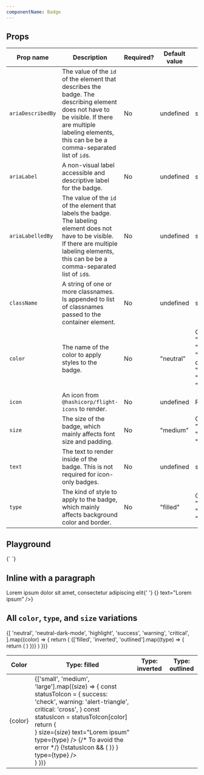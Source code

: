 ```yaml
---
componentName: Badge
---
```


## Props

| Prop name         | Description                                                                                                                                                                                                 | Required? | Default value | Type                                                                               |
| ----------------- | ----------------------------------------------------------------------------------------------------------------------------------------------------------------------------------------------------------- | --------- | ------------- | ---------------------------------------------------------------------------------- |
| `ariaDescribedBy` | The value of the `id` of the element that describes the badge. The describing element does not have to be visible. If there are multiple labeling elements, this can be be a comma-separated list of `id`s. | No        | undefined     | string                                                                             |
| `ariaLabel`       | A non-visual label accessible and descriptive label for the badge.                                                                                                                                          | No        | undefined     | string                                                                             |
| `ariaLabelledBy`  | The value of the `id` of the element that labels the badge. The labeling element does not have to be visible. If there are multiple labeling elements, this can be be a comma-separated list of `id`s.      | No        | undefined     | string                                                                             |
| `className`       | A string of one or more classnames. Is appended to list of classnames passed to the container element.                                                                                                      | No        | undefined     | string                                                                             |
| `color`           | The name of the color to apply styles to the badge.                                                                                                                                                         | No        | "neutral"     | One of: "error", "highlight", "neutral-dark-mode", "neutral", "success", "warning" |
| `icon`            | An icon from `@hashicorp/flight-icons` to render.                                                                                                                                                           | No        | undefined     | ReactElement                                                                       |
| `size`            | The size of the badge, which mainly affects font size and padding.                                                                                                                                          | No        | "medium"      | One of: "small", "medium", "large"                                                 |
| `text`            | The text to render inside of the badge. This is not required for icon-only badges.                                                                                                                          | No        | undefined     | string                                                                             |
| `type`            | The kind of style to apply to the badge, which mainly affects background color and border.                                                                                                                  | No        | "filled"      | One of: "filled", "inverted", "outlined"                                           |

## Playground

<LiveComponent>
{`
<Badge
  text="Default"
/>
`}
</LiveComponent>

## Inline with a paragraph

<p>
	Lorem ipsum dolor sit amet, consectetur adipiscing elit{' '}
	{<Badge icon={<SwingsetTestIcon name="plus" />} text="Lorem ipsum" />}
</p>

## All `color`, `type`, and `size` variations

<table>
	<thead>
		<tr>
			<th>Color</th>
			<th>Type: filled</th>
			<th>Type: inverted</th>
			<th>Type: outlined</th>
		</tr>
	</thead>
	<tbody>
		{[
			'neutral',
			'neutral-dark-mode',
			'highlight',
			'success',
			'warning',
			'critical',
		].map((color) => {
			return (
				<tr>
					<td>{color}</td>
					{['filled', 'inverted', 'outlined'].map((type) => {
						return (
							<td
								style={{
									backgroundColor:
										color === 'neutral-dark-mode' ? 'black' : 'transparent',
									padding: 16,
								}}
							>
								{['small', 'medium', 'large'].map((size) => {
									const statusToIcon = {
										success: 'check',
										warning: 'alert-triangle',
										critical: 'cross',
									}
									const statusIcon = statusToIcon[color]
									return (
										<div
											style={{
												display: 'flex',
												alignItems: 'center',
												marginBottom: 8,
												gap: 8,
											}}
										>
											<Badge
												color={color}
												icon={<SwingsetTestIcon name={statusIcon} />}
												size={size}
												text="Lorem ipsum"
												type={type}
											/>
											{/* To avoid the error */}
											{!statusIcon && (
												<Badge
													color={color}
													size={size}
													text="Lorem ipsum"
													type={type}
												/>
											)}
											<Badge
												ariaLabel="Lorem ipsum"
												color={color}
												size={size}
												icon={<SwingsetTestIcon name={statusIcon} />}
												type={type}
											/>
										</div>
									)
								})}
							</td>
						)
					})}
				</tr>
			)
		})}
	</tbody>
</table>
